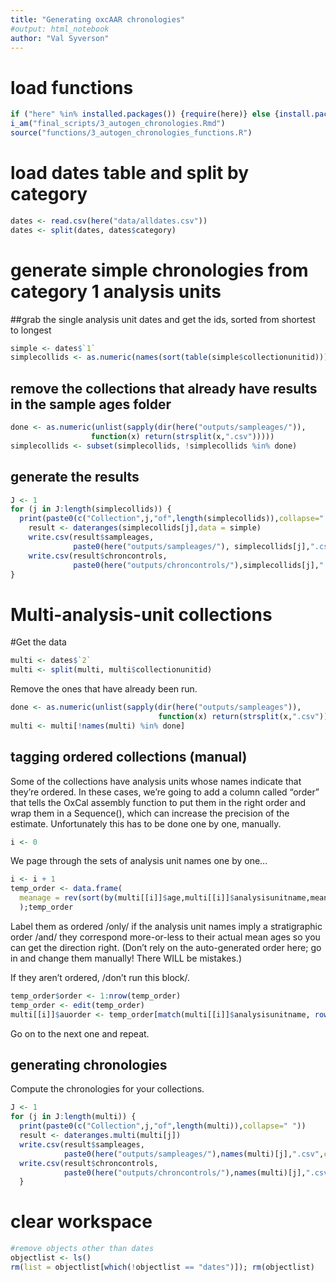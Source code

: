 ```yaml
---
title: "Generating oxcAAR chronologies"
#output: html_notebook
author: "Val Syverson"
---
```



# load functions
```r
if ("here" %in% installed.packages()) {require(here)} else {install.packages("here"); require(here)}
i_am("final_scripts/3_autogen_chronologies.Rmd")
source("functions/3_autogen_chronologies_functions.R")
```

# load dates table and split by category
```r
dates <- read.csv(here("data/alldates.csv"))
dates <- split(dates, dates$category)
```


# generate simple chronologies from category 1 analysis units

##grab the single analysis unit dates and get the ids, sorted from shortest to longest
```r
simple <- dates$`1`
simplecollids <- as.numeric(names(sort(table(simple$collectionunitid))))
```

## remove the collections that already have results in the sample ages folder
```r
done <- as.numeric(unlist(sapply(dir(here("outputs/sampleages/")),
                  function(x) return(strsplit(x,".csv")))))
simplecollids <- subset(simplecollids, !simplecollids %in% done)
```

## generate the results
```r
J <- 1
for (j in J:length(simplecollids)) {
  print(paste0(c("Collection",j,"of",length(simplecollids)),collapse=" "))
	result <- dateranges(simplecollids[j],data = simple)
 	write.csv(result$sampleages,
 	          paste0(here("outputs/sampleages/"), simplecollids[j],".csv", collapse = ""), row.names = F)
 	write.csv(result$chroncontrols,
 	          paste0(here("outputs/chroncontrols/"),simplecollids[j],".csv",collapse = ""),row.names = F)
}
```

# Multi-analysis-unit collections

#Get the data
```r
multi <- dates$`2`
multi <- split(multi, multi$collectionunitid)
```

Remove the ones that have already been run.
```r
done <- as.numeric(unlist(sapply(dir(here("outputs/sampleages")),
                                 function(x) return(strsplit(x,".csv")))))
multi <- multi[!names(multi) %in% done]
```

## tagging ordered collections (manual)
Some of the collections have analysis units whose names indicate that they're ordered. In these cases, we're going to add a column called "order" that tells the OxCal assembly function to put them in the right order and wrap them in a Sequence(), which can increase the precision of the estimate. Unfortunately this has to be done one by one, manually.

```r
i <- 0
```

We page through the sets of analysis unit names one by one...
```r
i <- i + 1
temp_order <- data.frame(
  meanage = rev(sort(by(multi[[i]]$age,multi[[i]]$analysisunitname,mean,na.rm = T)))
  );temp_order
```

Label them as ordered /only/ if the analysis unit names imply a stratigraphic order /and/ they correspond more-or-less to their actual mean ages so you can get the direction right. (Don't rely on the auto-generated order here; go in and change them manually! There WILL be mistakes.) 

If they aren't ordered, /don't run this block/.
```r
temp_order$order <- 1:nrow(temp_order)
temp_order <- edit(temp_order)
multi[[i]]$auorder <- temp_order[match(multi[[i]]$analysisunitname, rownames(temp_order)),"order"]
```

Go on to the next one and repeat.

## generating chronologies

Compute the chronologies for your collections.
```r
J <- 1
for (j in J:length(multi)) {
  print(paste0(c("Collection",j,"of",length(multi)),collapse=" "))
  result <- dateranges.multi(multi[j])
  write.csv(result$sampleages,
            paste0(here("outputs/sampleages/"),names(multi)[j],".csv",collapse = ""),row.names = F)
  write.csv(result$chroncontrols,
            paste0(here("outputs/chroncontrols/"),names(multi)[j],".csv",collapse = ""),row.names = F)
  }
```

# clear workspace 
```r
#remove objects other than dates
objectlist <- ls()
rm(list = objectlist[which(!objectlist == "dates")]); rm(objectlist)
```
